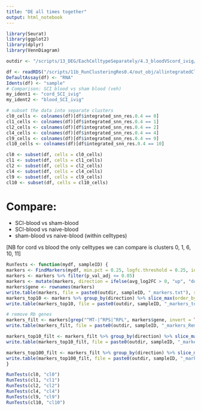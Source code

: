 ```yaml
---
title: "DE all times together"
output: html_notebook
---
```


```r
library(Seurat)
library(ggplot2)
library(dplyr)
library(VennDiagram)
```

```r
outdir <- "/scripts/13_DEG/EachCelltypeSeparately/4.3_bloodVScord_ivig/outdir/"
```

```r
df <- readRDS("/scripts/11b_RunClusteringRes0.4/out_obj/allintegratedClustered_Seurat2.RDS")
DefaultAssay(df) <- "RNA"
Idents(df) <- "sample"
# Comparison: SCI blood vs sham blood (veh)
my_ident1 <- "cord_SCI_ivig" 
my_ident2 <- "blood_SCI_ivig"
```

```r
# subset the data into separate clusters
cl0_cells <- colnames(df)[df$integrated_snn_res.0.4 == 0]
cl1_cells <- colnames(df)[df$integrated_snn_res.0.4 == 1]
cl2_cells <- colnames(df)[df$integrated_snn_res.0.4 == 2]
cl4_cells <- colnames(df)[df$integrated_snn_res.0.4 == 4]
cl9_cells <- colnames(df)[df$integrated_snn_res.0.4 == 9]
cl10_cells <- colnames(df)[df$integrated_snn_res.0.4 == 10]

cl0 <- subset(df, cells = cl0_cells)
cl1 <- subset(df, cells = cl1_cells)
cl2 <- subset(df, cells = cl2_cells)
cl4 <- subset(df, cells = cl4_cells)
cl9 <- subset(df, cells = cl9_cells)
cl10 <- subset(df, cells = cl10_cells)
```


# Compare:
* SCI-blood vs sham-blood
* SCI-blood vs naive-blood
* sham-blood vs naive-blood
(within celltypes)

[NB for cord vs blood the only celltypes we can compare is clusters 0, 1, 6, 10, 11]

```r
RunTests <- function(mydf, sampleID) {
markers <- FindMarkers(mydf, min.pct = 0.25, logfc.threshold = 0.25, ident.1 = my_ident1, ident.2 = my_ident2)
markers <- markers %>% filter(p_val_adj <= 0.05)
markers <- mutate(markers, direction = ifelse(avg_log2FC > 0, "up", "down"))
markers$gene <- rownames(markers)
write.table(markers, file = paste0(outdir, sampleID, "_markers.txt"), sep = "\t", quote = FALSE, col.names = NA)
markers_top10 <- markers %>% group_by(direction) %>% slice_max(order_by = avg_log2FC, n = 10)
write.table(markers_top10, file = paste0(outdir, sampleID, "_markers_top10.txt"), sep = "\t", quote = FALSE, col.names = NA)

# remove Rb genes
markers_filt <- markers[grep("^MT-|^RPS|^RPL", markers$gene, invert = TRUE),]
write.table(markers_filt, file = paste0(outdir, sampleID, "_markers_RemoveRbMt.txt"), sep = "\t", quote = FALSE, col.names = NA)

markers_top10_filt <- markers_filt %>% group_by(direction) %>% slice_max(order_by = avg_log2FC, n = 10)
write.table(markers_top10_filt, file = paste0(outdir, sampleID, "_markers_top10_RemoveRbMt.txt"), sep = "\t", quote = FALSE, col.names = NA)

markers_top100_filt <- markers_filt %>% group_by(direction) %>% slice_max(order_by = avg_log2FC, n = 100)
write.table(markers_top100_filt, file = paste0(outdir, sampleID, "_markers_top100_RemoveRbMt.txt"), sep = "\t", quote = FALSE, col.names = NA)
}
```

```r
RunTests(cl0, "cl0")
RunTests(cl1, "cl1")
RunTests(cl2, "cl2")
RunTests(cl4, "cl4")
RunTests(cl9, "cl9")
RunTests(cl10, "cl10")
```

